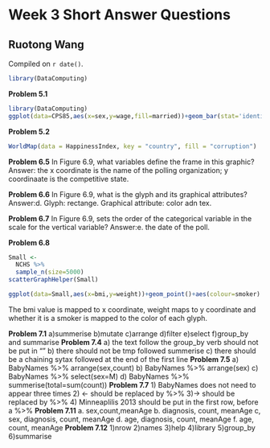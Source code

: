 # Week 3 Short Answer Questions

## Ruotong Wang

<!-- leave this material as is -->
Compiled on `r date()`.

```r
library(DataComputing)
```
<!-- put your content after this line -->

**Problem 5.1**
```r
library(DataComputing)
ggplot(data=CPS85,aes(x=sex,y=wage,fill=married))+geom_bar(stat='identity',position='dodge')+facet_wrap(~race, ncol = 2)
```

**Problem 5.2**
```r
WorldMap(data = HappinessIndex, key = "country", fill = "corruption")
```

**Problem 6.5**
In Figure 6.9, what variables define the frame in this graphic? 
Answer: the x coordinate is the name of the polling organization; y coordinaate is the competitive state. 

**Problem 6.6**
In Figure 6.9, what is the glyph and its graphical attributes?
Answer:d. Glyph: rectange. Graphical attribute: color adn tex. 

**Problem 6.7**
In Figure 6.9, sets the order of the categorical variable in the scale for the vertical variable?
Answer:e. the date of the poll. 

**Problem 6.8**
```r
Small <- 
  NCHS %>% 
  sample_n(size=5000)
scatterGraphHelper(Small) 
```
```r
ggplot(data=Small,aes(x=bmi,y=weight))+geom_point()+aes(colour=smoker) 
```
The bmi value is mapped to x coordinate, weight maps to y coordinate and whether it is a smoker is mapped to the color of each glyph. 

**Problem 7.1**
a)summerise b)mutate c)arrange d)filter e)select f)group_by and summarise 
**Problem 7.4**
a) the text follow the group_by verb should not be put in ""
b) there should not be tmp followed summerise 
c) there should be a chaining sytax followed at the end of the first line
**Problem 7.5**
a)
BabyNames %>% 
  arrange(sex,count)
b)
BabyNames %>% 
  arrange(sex)
c)
BabyNames %>% 
  select(sex=M)
d)
BabyNames %>% 
  summerise(total=sum(count))
**Problem 7.7**
1) BabyNames does not need to appear three times
2) <- should be replaced by %>%
3)-> should be replaced by %>%
4) Minneaplilis 2013 should be put in the first row, before a %>%
**Problem 7.11**
a. sex,count,meanAge
b. diagnosis, count, meanAge
c, sex, diagnosis, count, meanAge
d. age, diagnosis, count, meanAge
f. age, count, meanAge
**Problem 7.12**
1)nrow
2)names
3)help
4)library
5)group_by
6)summarise
